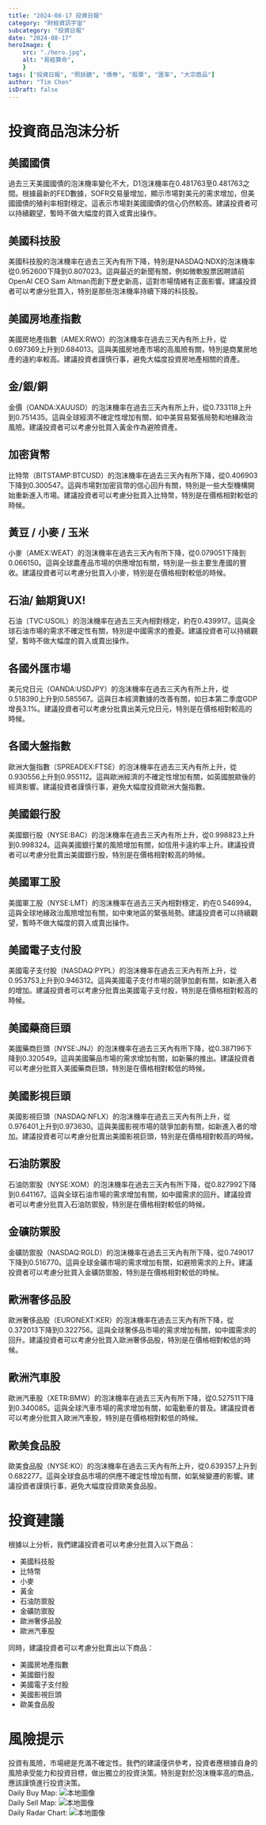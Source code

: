 ```yaml
---
title: "2024-08-17 投資日報"
category: "財經資訊宇宙"
subcategory: "投資日報"
date: "2024-08-17"
heroImage: {
    src: "./hero.jpg",
    alt: "易經算命",
    }
tags: ["投資日報", "照妖鏡", "債券", "股票", "匯率", "大宗商品"]
author: "Tim Chen"
isDraft: false
---
```

# 投資商品泡沫分析

## 美國國債
過去三天美國國債的泡沫機率變化不大，D1泡沫機率在0.481763至0.481763之間。根據最新的FED數據，SOFR交易量增加，顯示市場對美元的需求增加，但美國國債的殖利率相對穩定。這表示市場對美國國債的信心仍然較高。建議投資者可以持續觀望，暫時不做大幅度的買入或賣出操作。

## 美國科技股
美國科技股的泡沫機率在過去三天內有所下降，特別是NASDAQ:NDX的泡沫機率從0.952600下降到0.807023。這與最近的新聞有關，例如微軟股票因聘請前OpenAI CEO Sam Altman而創下歷史新高，這對市場情緒有正面影響。建議投資者可以考慮分批買入，特別是那些泡沫機率持續下降的科技股。

## 美國房地產指數
美國房地產指數（AMEX:RWO）的泡沫機率在過去三天內有所上升，從0.697369上升到0.684013。這與美國房地產市場的高風險有關，特別是商業房地產的違約率較高。建議投資者謹慎行事，避免大幅度投資房地產相關的資產。

## 金/銀/銅
金價（OANDA:XAUUSD）的泡沫機率在過去三天內有所上升，從0.733118上升到0.751435。這與全球經濟不確定性增加有關，如中美貿易緊張局勢和地緣政治風險。建議投資者可以考慮分批買入黃金作為避險資產。

## 加密貨幣
比特幣（BITSTAMP:BTCUSD）的泡沫機率在過去三天內有所下降，從0.406903下降到0.300547。這與市場對加密貨幣的信心回升有關，特別是一些大型機構開始重新進入市場。建議投資者可以考慮分批買入比特幣，特別是在價格相對較低的時候。

## 黃豆 / 小麥 / 玉米
小麥（AMEX:WEAT）的泡沫機率在過去三天內有所下降，從0.079051下降到0.066150。這與全球農產品市場的供應增加有關，特別是一些主要生產國的豐收。建議投資者可以考慮分批買入小麥，特別是在價格相對較低的時候。

## 石油/ 鈾期貨UX!
石油（TVC:USOIL）的泡沫機率在過去三天內相對穩定，約在0.439917。這與全球石油市場的需求不確定性有關，特別是中國需求的擔憂。建議投資者可以持續觀望，暫時不做大幅度的買入或賣出操作。

## 各國外匯市場
美元兌日元（OANDA:USDJPY）的泡沫機率在過去三天內有所上升，從0.518390上升到0.585567。這與日本經濟數據的改善有關，如日本第二季度GDP增長3.1%。建議投資者可以考慮分批賣出美元兌日元，特別是在價格相對較高的時候。

## 各國大盤指數
歐洲大盤指數（SPREADEX:FTSE）的泡沫機率在過去三天內有所上升，從0.930556上升到0.955112。這與歐洲經濟的不確定性增加有關，如英國脫歐後的經濟影響。建議投資者謹慎行事，避免大幅度投資歐洲大盤指數。

## 美國銀行股
美國銀行股（NYSE:BAC）的泡沫機率在過去三天內有所上升，從0.998823上升到0.998324。這與美國銀行業的風險增加有關，如信用卡違約率上升。建議投資者可以考慮分批賣出美國銀行股，特別是在價格相對較高的時候。

## 美國軍工股
美國軍工股（NYSE:LMT）的泡沫機率在過去三天內相對穩定，約在0.546994。這與全球地緣政治風險增加有關，如中東地區的緊張局勢。建議投資者可以持續觀望，暫時不做大幅度的買入或賣出操作。

## 美國電子支付股
美國電子支付股（NASDAQ:PYPL）的泡沫機率在過去三天內有所上升，從0.953753上升到0.946312。這與美國電子支付市場的競爭加劇有關，如新進入者的增加。建議投資者可以考慮分批賣出美國電子支付股，特別是在價格相對較高的時候。

## 美國藥商巨頭
美國藥商巨頭（NYSE:JNJ）的泡沫機率在過去三天內有所下降，從0.387196下降到0.320549。這與美國藥品市場的需求增加有關，如新藥的推出。建議投資者可以考慮分批買入美國藥商巨頭，特別是在價格相對較低的時候。

## 美國影視巨頭
美國影視巨頭（NASDAQ:NFLX）的泡沫機率在過去三天內有所上升，從0.976401上升到0.973630。這與美國影視市場的競爭加劇有關，如新進入者的增加。建議投資者可以考慮分批賣出美國影視巨頭，特別是在價格相對較高的時候。

## 石油防禦股
石油防禦股（NYSE:XOM）的泡沫機率在過去三天內有所下降，從0.827992下降到0.641167。這與全球石油市場的需求增加有關，如中國需求的回升。建議投資者可以考慮分批買入石油防禦股，特別是在價格相對較低的時候。

## 金礦防禦股
金礦防禦股（NASDAQ:RGLD）的泡沫機率在過去三天內有所下降，從0.749017下降到0.516770。這與全球金礦市場的需求增加有關，如避險需求的上升。建議投資者可以考慮分批買入金礦防禦股，特別是在價格相對較低的時候。

## 歐洲奢侈品股
歐洲奢侈品股（EURONEXT:KER）的泡沫機率在過去三天內有所下降，從0.372013下降到0.322756。這與全球奢侈品市場的需求增加有關，如中國需求的回升。建議投資者可以考慮分批買入歐洲奢侈品股，特別是在價格相對較低的時候。

## 歐洲汽車股
歐洲汽車股（XETR:BMW）的泡沫機率在過去三天內有所下降，從0.527511下降到0.340085。這與全球汽車市場的需求增加有關，如電動車的普及。建議投資者可以考慮分批買入歐洲汽車股，特別是在價格相對較低的時候。

## 歐美食品股
歐美食品股（NYSE:KO）的泡沫機率在過去三天內有所上升，從0.639357上升到0.682277。這與全球食品市場的供應不確定性增加有關，如氣候變遷的影響。建議投資者謹慎行事，避免大幅度投資歐美食品股。

# 投資建議
根據以上分析，我們建議投資者可以考慮分批買入以下商品：
- 美國科技股
- 比特幣
- 小麥
- 黃金
- 石油防禦股
- 金礦防禦股
- 歐洲奢侈品股
- 歐洲汽車股

同時，建議投資者可以考慮分批賣出以下商品：
- 美國房地產指數
- 美國銀行股
- 美國電子支付股
- 美國影視巨頭
- 歐美食品股

# 風險提示
投資有風險，市場總是充滿不確定性。我們的建議僅供參考，投資者應根據自身的風險承受能力和投資目標，做出獨立的投資決策。特別是對於泡沫機率高的商品，應該謹慎進行投資決策。
<br />
Daily Buy Map:
![本地圖像](./buyMap.svg)
<br />
Daily Sell Map:
![本地圖像](./sellMap.svg)
<br />
Daily Radar Chart:
![本地圖像](./radar.svg)
<br />
